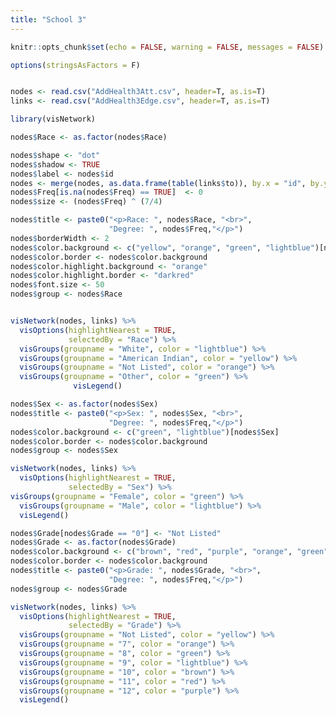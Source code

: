 ```yaml
---
title: "School 3"
---
```


```r
knitr::opts_chunk$set(echo = FALSE, warning = FALSE, messages = FALSE)
```
```r
options(stringsAsFactors = F)


nodes <- read.csv("AddHealth3Att.csv", header=T, as.is=T)
links <- read.csv("AddHealth3Edge.csv", header=T, as.is=T)

library(visNetwork)

nodes$Race <- as.factor(nodes$Race)

nodes$shape <- "dot"
nodes$shadow <- TRUE
nodes$label <- nodes$id
nodes <- merge(nodes, as.data.frame(table(links$to)), by.x = "id", by.y = "Var1", all.x = TRUE)
nodes$Freq[is.na(nodes$Freq) == TRUE]  <- 0
nodes$size <- (nodes$Freq) ^ (7/4)

nodes$title <- paste0("<p>Race: ", nodes$Race, "<br>",
                      "Degree: ", nodes$Freq,"</p>")
nodes$borderWidth <- 2
nodes$color.background <- c("yellow", "orange", "green", "lightblue")[nodes$Race]
nodes$color.border <- nodes$color.background
nodes$color.highlight.background <- "orange"
nodes$color.highlight.border <- "darkred"
nodes$font.size <- 50
nodes$group <- nodes$Race


visNetwork(nodes, links) %>%
  visOptions(highlightNearest = TRUE, 
             selectedBy = "Race") %>%
  visGroups(groupname = "White", color = "lightblue") %>%
  visGroups(groupname = "American Indian", color = "yellow") %>%  
  visGroups(groupname = "Not Listed", color = "orange") %>%  
  visGroups(groupname = "Other", color = "green") %>%  
              visLegend()

nodes$Sex <- as.factor(nodes$Sex)
nodes$title <- paste0("<p>Sex: ", nodes$Sex, "<br>",
                      "Degree: ", nodes$Freq,"</p>")
nodes$color.background <- c("green", "lightblue")[nodes$Sex]
nodes$color.border <- nodes$color.background
nodes$group <- nodes$Sex

visNetwork(nodes, links) %>%
  visOptions(highlightNearest = TRUE, 
             selectedBy = "Sex") %>%
visGroups(groupname = "Female", color = "green") %>%  
  visGroups(groupname = "Male", color = "lightblue") %>%  
  visLegend()

nodes$Grade[nodes$Grade == "0"] <- "Not Listed"
nodes$Grade <- as.factor(nodes$Grade)
nodes$color.background <- c("brown", "red", "purple", "orange", "green", "lightblue","yellow")[nodes$Grade]
nodes$color.border <- nodes$color.background
nodes$title <- paste0("<p>Grade: ", nodes$Grade, "<br>",
                      "Degree: ", nodes$Freq,"</p>")
nodes$group <- nodes$Grade

visNetwork(nodes, links) %>%
  visOptions(highlightNearest = TRUE, 
             selectedBy = "Grade") %>%
  visGroups(groupname = "Not Listed", color = "yellow") %>%  
  visGroups(groupname = "7", color = "orange") %>%  
  visGroups(groupname = "8", color = "green") %>%  
  visGroups(groupname = "9", color = "lightblue") %>%  
  visGroups(groupname = "10", color = "brown") %>%  
  visGroups(groupname = "11", color = "red") %>%  
  visGroups(groupname = "12", color = "purple") %>%  
  visLegend()
```

